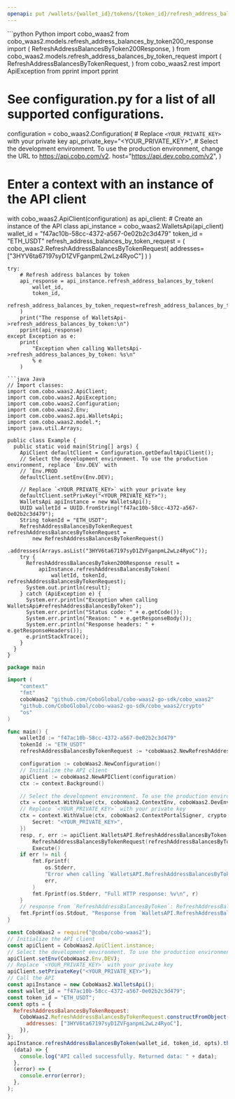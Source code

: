 ```yaml
---
openapi: put /wallets/{wallet_id}/tokens/{token_id}/refresh_address_balances
---
```


<RequestExample>
```python Python
import cobo_waas2
from cobo_waas2.models.refresh_address_balances_by_token200_response import (
    RefreshAddressBalancesByToken200Response,
)
from cobo_waas2.models.refresh_address_balances_by_token_request import (
    RefreshAddressBalancesByTokenRequest,
)
from cobo_waas2.rest import ApiException
from pprint import pprint

# See configuration.py for a list of all supported configurations.
configuration = cobo_waas2.Configuration(
    # Replace `<YOUR_PRIVATE_KEY>` with your private key
    api_private_key="<YOUR_PRIVATE_KEY>",
    # Select the development environment. To use the production environment, change the URL to https://api.cobo.com/v2.
    host="https://api.dev.cobo.com/v2",
)
# Enter a context with an instance of the API client
with cobo_waas2.ApiClient(configuration) as api_client:
    # Create an instance of the API class
    api_instance = cobo_waas2.WalletsApi(api_client)
    wallet_id = "f47ac10b-58cc-4372-a567-0e02b2c3d479"
    token_id = "ETH_USDT"
    refresh_address_balances_by_token_request = (
        cobo_waas2.RefreshAddressBalancesByTokenRequest(
            addresses=["3HYV6ta67197syD1ZVFganpmL2wLz4RyoC"]
        )
    )

    try:
        # Refresh address balances by token
        api_response = api_instance.refresh_address_balances_by_token(
            wallet_id,
            token_id,
            refresh_address_balances_by_token_request=refresh_address_balances_by_token_request,
        )
        print("The response of WalletsApi->refresh_address_balances_by_token:\n")
        pprint(api_response)
    except Exception as e:
        print(
            "Exception when calling WalletsApi->refresh_address_balances_by_token: %s\n"
            % e
        )

```
```java Java
// Import classes:
import com.cobo.waas2.ApiClient;
import com.cobo.waas2.ApiException;
import com.cobo.waas2.Configuration;
import com.cobo.waas2.Env;
import com.cobo.waas2.api.WalletsApi;
import com.cobo.waas2.model.*;
import java.util.Arrays;

public class Example {
  public static void main(String[] args) {
    ApiClient defaultClient = Configuration.getDefaultApiClient();
    // Select the development environment. To use the production environment, replace `Env.DEV` with
    // `Env.PROD
    defaultClient.setEnv(Env.DEV);

    // Replace `<YOUR_PRIVATE_KEY>` with your private key
    defaultClient.setPrivKey("<YOUR_PRIVATE_KEY>");
    WalletsApi apiInstance = new WalletsApi();
    UUID walletId = UUID.fromString("f47ac10b-58cc-4372-a567-0e02b2c3d479");
    String tokenId = "ETH_USDT";
    RefreshAddressBalancesByTokenRequest refreshAddressBalancesByTokenRequest =
        new RefreshAddressBalancesByTokenRequest()
            .addresses(Arrays.asList("3HYV6ta67197syD1ZVFganpmL2wLz4RyoC"));
    try {
      RefreshAddressBalancesByToken200Response result =
          apiInstance.refreshAddressBalancesByToken(
              walletId, tokenId, refreshAddressBalancesByTokenRequest);
      System.out.println(result);
    } catch (ApiException e) {
      System.err.println("Exception when calling WalletsApi#refreshAddressBalancesByToken");
      System.err.println("Status code: " + e.getCode());
      System.err.println("Reason: " + e.getResponseBody());
      System.err.println("Response headers: " + e.getResponseHeaders());
      e.printStackTrace();
    }
  }
}

```
```go Go
package main

import (
	"context"
	"fmt"
	coboWaas2 "github.com/CoboGlobal/cobo-waas2-go-sdk/cobo_waas2"
	"github.com/CoboGlobal/cobo-waas2-go-sdk/cobo_waas2/crypto"
	"os"
)

func main() {
	walletId := "f47ac10b-58cc-4372-a567-0e02b2c3d479"
	tokenId := "ETH_USDT"
	refreshAddressBalancesByTokenRequest := *coboWaas2.NewRefreshAddressBalancesByTokenRequest([]string{"3HYV6ta67197syD1ZVFganpmL2wLz4RyoC"})

	configuration := coboWaas2.NewConfiguration()
	// Initialize the API client
	apiClient := coboWaas2.NewAPIClient(configuration)
	ctx := context.Background()

	// Select the development environment. To use the production environment, replace coboWaas2.DevEnv with coboWaas2.ProdEnv
	ctx = context.WithValue(ctx, coboWaas2.ContextEnv, coboWaas2.DevEnv)
	// Replace `<YOUR_PRIVATE_KEY>` with your private key
	ctx = context.WithValue(ctx, coboWaas2.ContextPortalSigner, crypto.Ed25519Signer{
		Secret: "<YOUR_PRIVATE_KEY>",
	})
	resp, r, err := apiClient.WalletsAPI.RefreshAddressBalancesByToken(ctx, walletId, tokenId).
		RefreshAddressBalancesByTokenRequest(refreshAddressBalancesByTokenRequest).
		Execute()
	if err != nil {
		fmt.Fprintf(
			os.Stderr,
			"Error when calling `WalletsAPI.RefreshAddressBalancesByToken``: %v\n",
			err,
		)
		fmt.Fprintf(os.Stderr, "Full HTTP response: %v\n", r)
	}
	// response from `RefreshAddressBalancesByToken`: RefreshAddressBalancesByToken200Response
	fmt.Fprintf(os.Stdout, "Response from `WalletsAPI.RefreshAddressBalancesByToken`: %v\n", resp)
}

```
```javascript JavaScript
const CoboWaas2 = require("@cobo/cobo-waas2");
// Initialize the API client
const apiClient = CoboWaas2.ApiClient.instance;
// Select the development environment. To use the production environment, replace `Env.DEV` with `Env.PROD`
apiClient.setEnv(CoboWaas2.Env.DEV);
// Replace `<YOUR_PRIVATE_KEY>` with your private key
apiClient.setPrivateKey("<YOUR_PRIVATE_KEY>");
// Call the API
const apiInstance = new CoboWaas2.WalletsApi();
const wallet_id = "f47ac10b-58cc-4372-a567-0e02b2c3d479";
const token_id = "ETH_USDT";
const opts = {
  RefreshAddressBalancesByTokenRequest:
    CoboWaas2.RefreshAddressBalancesByTokenRequest.constructFromObject({
      addresses: ["3HYV6ta67197syD1ZVFganpmL2wLz4RyoC"],
    }),
};
apiInstance.refreshAddressBalancesByToken(wallet_id, token_id, opts).then(
  (data) => {
    console.log("API called successfully. Returned data: " + data);
  },
  (error) => {
    console.error(error);
  },
);

```
</RequestExample>